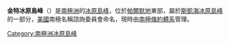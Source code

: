 {{coord|74|55|S|71|19|W|source:GNIS|display=title}}

'''金特冰原島峰'''（{{lang-en|Kinter Nunatak}}）是[[南極洲|南極洲]]的[[冰原島峰|冰原島峰]]，位於[[帕爾默地|帕爾默地]]東部，屬於[[斯凱海冰原島峰|斯凱海冰原島峰]]的一部分，[[美國|美國]]南極名稱諮詢委員會命名，現時由[[南極條約體系|南極條約體系]]管理。

{{Antarctica-geo-stub}}
[[Category:南極洲冰原島峰|Category:南極洲冰原島峰]]